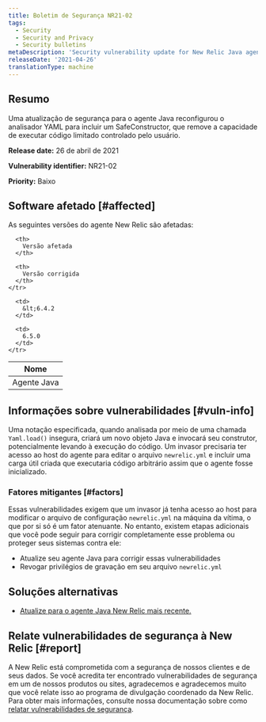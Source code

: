 ```yaml
---
title: Boletim de Segurança NR21-02
tags:
  - Security
  - Security and Privacy
  - Security bulletins
metaDescription: 'Security vulnerability update for New Relic Java agent, April 26, 2021'
releaseDate: '2021-04-26'
translationType: machine
---
```


## Resumo

Uma atualização de segurança para o agente Java reconfigurou o analisador YAML para incluir um SafeConstructor, que remove a capacidade de executar código limitado controlado pelo usuário.

<DNT>**Release date:**</DNT> 26 de abril de 2021

<DNT>**Vulnerability identifier:**</DNT> NR21-02

<DNT>**Priority:**</DNT> Baixo

## Software afetado [#affected]

As seguintes versões do agente New Relic são afetadas:

<table>
  <thead>
    <tr>
      <th>
        Nome
      </th>

      <th>
        Versão afetada
      </th>

      <th>
        Versão corrigida
      </th>
    </tr>
  </thead>

  <tbody>
    <tr>
      <td>
        Agente Java
      </td>

      <td>
        &lt;6.4.2
      </td>

      <td>
        6.5.0
      </td>
    </tr>
  </tbody>
</table>

## Informações sobre vulnerabilidades [#vuln-info]

Uma notação especificada, quando analisada por meio de uma chamada `Yaml.load()` insegura, criará um novo objeto Java e invocará seu construtor, potencialmente levando à execução do código. Um invasor precisaria ter acesso ao host do agente para editar o arquivo `newrelic.yml` e incluir uma carga útil criada que executaria código arbitrário assim que o agente fosse inicializado.

### Fatores mitigantes [#factors]

Essas vulnerabilidades exigem que um invasor já tenha acesso ao host para modificar o arquivo de configuração `newrelic.yml` na máquina da vítima, o que por si só é um fator atenuante. No entanto, existem etapas adicionais que você pode seguir para corrigir completamente esse problema ou proteger seus sistemas contra ele:

* Atualize seu agente Java para corrigir essas vulnerabilidades
* Revogar privilégios de gravação em seu arquivo `newrelic.yml`

## Soluções alternativas

* [Atualize para o agente Java New Relic mais recente.](/docs/agents/java-agent/installation/update-java-agent/)

## Relate vulnerabilidades de segurança à New Relic [#report]

A New Relic está comprometida com a segurança de nossos clientes e de seus dados. Se você acredita ter encontrado vulnerabilidades de segurança em um de nossos produtos ou sites, agradecemos e agradecemos muito que você relate isso ao programa de divulgação coordenado da New Relic. Para obter mais informações, consulte nossa documentação sobre como [relatar vulnerabilidades de segurança](/docs/security/new-relic-security/data-privacy/reporting-security-vulnerabilities).
